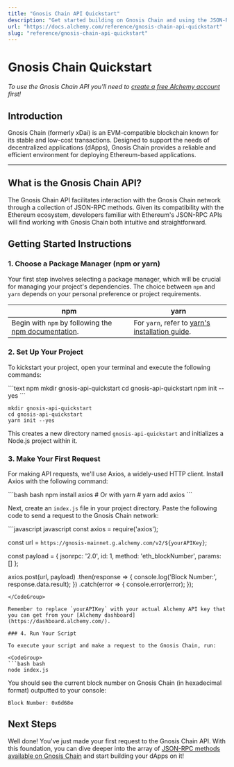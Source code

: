 ```yaml
---
title: "Gnosis Chain API Quickstart"
description: "Get started building on Gnosis Chain and using the JSON-RPC API"
url: "https://docs.alchemy.com/reference/gnosis-chain-api-quickstart"
slug: "reference/gnosis-chain-api-quickstart"
---
```


# Gnosis Chain Quickstart

*To use the Gnosis Chain API you'll need to [create a free Alchemy account](https://dashboard.alchemy.com/signup) first!*

## Introduction

Gnosis Chain (formerly xDai) is an EVM-compatible blockchain known for its stable and low-cost transactions. Designed to support the needs of decentralized applications (dApps), Gnosis Chain provides a reliable and efficient environment for deploying Ethereum-based applications.

***

## What is the Gnosis Chain API?

The Gnosis Chain API facilitates interaction with the Gnosis Chain network through a collection of JSON-RPC methods. Given its compatibility with the Ethereum ecosystem, developers familiar with Ethereum's JSON-RPC APIs will find working with Gnosis Chain both intuitive and straightforward.

## Getting Started Instructions

### 1. Choose a Package Manager (npm or yarn)

Your first step involves selecting a package manager, which will be crucial for managing your project's dependencies. The choice between `npm` and `yarn` depends on your personal preference or project requirements.

| npm                                                                                                                       | yarn                                                                                                |
| ------------------------------------------------------------------------------------------------------------------------- | --------------------------------------------------------------------------------------------------- |
| Begin with `npm` by following the [npm documentation](https://docs.npmjs.com/downloading-and-installing-node-js-and-npm). | For `yarn`, refer to [yarn's installation guide](https://classic.yarnpkg.com/lang/en/docs/install). |

### 2. Set Up Your Project

To kickstart your project, open your terminal and execute the following commands:

<CodeGroup>
  ```text npm
  mkdir gnosis-api-quickstart
  cd gnosis-api-quickstart
  npm init --yes
  ```

  ```text yarn
  mkdir gnosis-api-quickstart
  cd gnosis-api-quickstart
  yarn init --yes
  ```
</CodeGroup>

This creates a new directory named `gnosis-api-quickstart` and initializes a Node.js project within it.

### 3. Make Your First Request

For making API requests, we'll use Axios, a widely-used HTTP client. Install Axios with the following command:

<CodeGroup>
  ```bash bash
  npm install axios
  # Or with yarn
  # yarn add axios
  ```
</CodeGroup>

Next, create an `index.js` file in your project directory. Paste the following code to send a request to the Gnosis Chain network:

<CodeGroup>
  ```javascript javascript
  const axios = require('axios');

  const url = `https://gnosis-mainnet.g.alchemy.com/v2/${yourAPIKey}`;

  const payload = {
    jsonrpc: '2.0',
    id: 1,
    method: 'eth_blockNumber',
    params: []
  };

  axios.post(url, payload)
    .then(response => {
      console.log('Block Number:', response.data.result);
    })
    .catch(error => {
      console.error(error);
    });
  ```
</CodeGroup>

Remember to replace `yourAPIKey` with your actual Alchemy API key that you can get from your [Alchemy dashboard](https://dashboard.alchemy.com/).

### 4. Run Your Script

To execute your script and make a request to the Gnosis Chain, run:

<CodeGroup>
  ```bash bash
  node index.js
  ```
</CodeGroup>

You should see the current block number on Gnosis Chain (in hexadecimal format) outputted to your console:

```
Block Number: 0x6d68e
```

## Next Steps

Well done! You've just made your first request to the Gnosis Chain API. With this foundation, you can dive deeper into the array of [JSON-RPC methods available on Gnosis Chain](/reference/gnosis-chain-api-endpoints) and start building your dApps on it!
